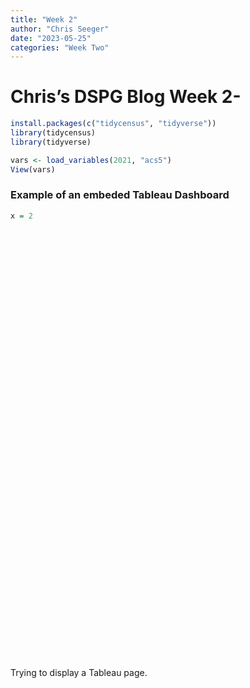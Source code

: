 ```yaml
---
title: "Week 2"
author: "Chris Seeger"
date: "2023-05-25"
categories: "Week Two"
---
```


# Chris's DSPG Blog Week 2-

```r
install.packages(c("tidycensus", "tidyverse"))
library(tidycensus)
library(tidyverse)

vars <- load_variables(2021, "acs5")
View(vars)
```

### Example of an embeded Tableau Dashboard

```r
x = 2
```

```{=html}
<script type="module" src="https://public.tableau.com/javascripts/api/tableau.embedding.3.latest.js"></script>

  <div style="width:800px; height:700px;">
<tableau-viz id="tableauViz" src="  https://public.tableau.com/app/profile/christopher.seeger/viz/IowaLanguagesSpoken/Dashboard1" toolbar="bottom" hide-tabs>
</tableau-viz>
    </div>
```
```{=html}
<!DOCTYPE html>
<html>
<head>
  <meta charset="utf-8">
  <meta name="viewport" content="width=device-width">
  <title>Chris Practice</title>
  
     <!-- Tableau JS API-->
    <script type="text/javascript" src="https://tableau.vdl.iastate.edu/javascripts/api/tableau-2.min.js"></script>
  
  

  
  
</head>
<body>
Trying to display a Tableau page.
  <script>
  var containerDiv = document.getElementById("vizContainer"),

          url = "https://tableau.vdl.iastate.edu/t/COMXT/views/CountyEnglishLanguageK-12/CountyK-12EL",

          options = {
            hideTabs: true,
            hideToolbar: true,
            onFirstInteractive: function() {
              console.log("Run this code when the viz has finished loading.");
            }
          };

        viz = new tableau.Viz(containerDiv, url, options);
        // Create a viz object and embed it in the container div.
  </script>
  
</body>
</html>
```
